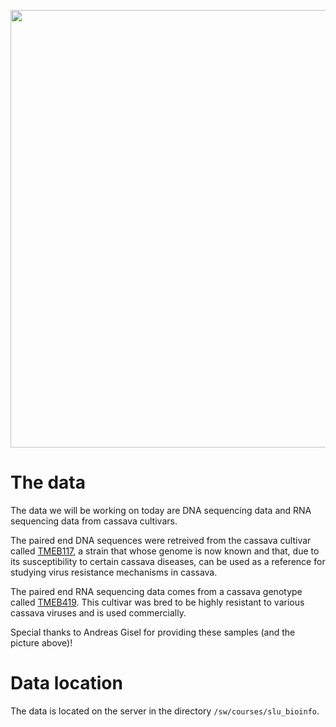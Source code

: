 ![](images/cassava2.jpeg){width=700}

# The data

The data we will be working on today are DNA sequencing data and RNA sequencing data from cassava cultivars.

The paired end DNA sequences were retreived from the cassava cultivar called [TMEB117](https://www.researchgate.net/publication/376387151_Haplotype-resolved_genome_of_heterozygous_African_cassava_cultivar_TMEB117_Manihot_esculenta), a strain that whose genome is now known and that, due to its susceptibility to certain cassava diseases, can be used as a reference for studying virus resistance mechanisms in cassava.

The paired end RNA sequencing data comes from a cassava genotype called [TMEB419](https://www.agrobiotech.bio/en/cassava/57-manioc.html). This cultivar was bred to be highly resistant to various cassava viruses and is used commercially. 

Special thanks to Andreas Gisel for providing these samples (and the picture above)!

# Data location

The data is located on the server in the directory `/sw/courses/slu_bioinfo`.